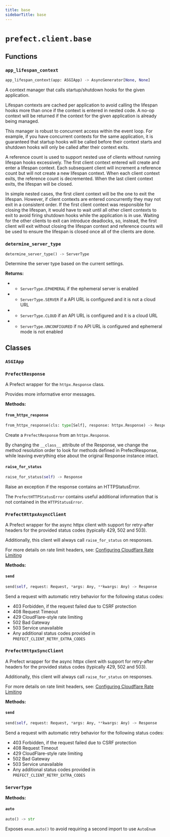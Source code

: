 ```yaml
---
title: base
sidebarTitle: base
---
```


# `prefect.client.base`

## Functions

### `app_lifespan_context` <sup><a href="https://github.com/PrefectHQ/prefect/blob/main/src/prefect/client/base.py#L63" target="_blank"><Icon icon="github" style="width: 14px; height: 14px;" /></a></sup>

```python
app_lifespan_context(app: ASGIApp) -> AsyncGenerator[None, None]
```


A context manager that calls startup/shutdown hooks for the given application.

Lifespan contexts are cached per application to avoid calling the lifespan hooks
more than once if the context is entered in nested code. A no-op context will be
returned if the context for the given application is already being managed.

This manager is robust to concurrent access within the event loop. For example,
if you have concurrent contexts for the same application, it is guaranteed that
startup hooks will be called before their context starts and shutdown hooks will
only be called after their context exits.

A reference count is used to support nested use of clients without running
lifespan hooks excessively. The first client context entered will create and enter
a lifespan context. Each subsequent client will increment a reference count but will
not create a new lifespan context. When each client context exits, the reference
count is decremented. When the last client context exits, the lifespan will be
closed.

In simple nested cases, the first client context will be the one to exit the
lifespan. However, if client contexts are entered concurrently they may not exit
in a consistent order. If the first client context was responsible for closing
the lifespan, it would have to wait until all other client contexts to exit to
avoid firing shutdown hooks while the application is in use. Waiting for the other
clients to exit can introduce deadlocks, so, instead, the first client will exit
without closing the lifespan context and reference counts will be used to ensure
the lifespan is closed once all of the clients are done.


### `determine_server_type` <sup><a href="https://github.com/PrefectHQ/prefect/blob/main/src/prefect/client/base.py#L672" target="_blank"><Icon icon="github" style="width: 14px; height: 14px;" /></a></sup>

```python
determine_server_type() -> ServerType
```


Determine the server type based on the current settings.

**Returns:**
- - `ServerType.EPHEMERAL` if the ephemeral server is enabled
- - `ServerType.SERVER` if a API URL is configured and it is not a cloud URL
- - `ServerType.CLOUD` if an API URL is configured and it is a cloud URL
- - `ServerType.UNCONFIGURED` if no API URL is configured and ephemeral mode is
not enabled


## Classes

### `ASGIApp` <sup><a href="https://github.com/PrefectHQ/prefect/blob/main/src/prefect/client/base.py#L58" target="_blank"><Icon icon="github" style="width: 14px; height: 14px;" /></a></sup>

### `PrefectResponse` <sup><a href="https://github.com/PrefectHQ/prefect/blob/main/src/prefect/client/base.py#L146" target="_blank"><Icon icon="github" style="width: 14px; height: 14px;" /></a></sup>


A Prefect wrapper for the `httpx.Response` class.

Provides more informative error messages.


**Methods:**

#### `from_httpx_response` <sup><a href="https://github.com/PrefectHQ/prefect/blob/main/src/prefect/client/base.py#L166" target="_blank"><Icon icon="github" style="width: 14px; height: 14px;" /></a></sup>

```python
from_httpx_response(cls: type[Self], response: httpx.Response) -> Response
```

Create a `PrefectResponse` from an `httpx.Response`.

By changing the `__class__` attribute of the Response, we change the method
resolution order to look for methods defined in PrefectResponse, while leaving
everything else about the original Response instance intact.


#### `raise_for_status` <sup><a href="https://github.com/PrefectHQ/prefect/blob/main/src/prefect/client/base.py#L153" target="_blank"><Icon icon="github" style="width: 14px; height: 14px;" /></a></sup>

```python
raise_for_status(self) -> Response
```

Raise an exception if the response contains an HTTPStatusError.

The `PrefectHTTPStatusError` contains useful additional information that
is not contained in the `HTTPStatusError`.


### `PrefectHttpxAsyncClient` <sup><a href="https://github.com/PrefectHQ/prefect/blob/main/src/prefect/client/base.py#L179" target="_blank"><Icon icon="github" style="width: 14px; height: 14px;" /></a></sup>


A Prefect wrapper for the async httpx client with support for retry-after headers
for the provided status codes (typically 429, 502 and 503).

Additionally, this client will always call `raise_for_status` on responses.

For more details on rate limit headers, see:
[Configuring Cloudflare Rate Limiting](https://support.cloudflare.com/hc/en-us/articles/115001635128-Configuring-Rate-Limiting-from-UI)


**Methods:**

#### `send` <sup><a href="https://github.com/PrefectHQ/prefect/blob/main/src/prefect/client/base.py#L335" target="_blank"><Icon icon="github" style="width: 14px; height: 14px;" /></a></sup>

```python
send(self, request: Request, *args: Any, **kwargs: Any) -> Response
```

Send a request with automatic retry behavior for the following status codes:

- 403 Forbidden, if the request failed due to CSRF protection
- 408 Request Timeout
- 429 CloudFlare-style rate limiting
- 502 Bad Gateway
- 503 Service unavailable
- Any additional status codes provided in `PREFECT_CLIENT_RETRY_EXTRA_CODES`


### `PrefectHttpxSyncClient` <sup><a href="https://github.com/PrefectHQ/prefect/blob/main/src/prefect/client/base.py#L422" target="_blank"><Icon icon="github" style="width: 14px; height: 14px;" /></a></sup>


A Prefect wrapper for the async httpx client with support for retry-after headers
for the provided status codes (typically 429, 502 and 503).

Additionally, this client will always call `raise_for_status` on responses.

For more details on rate limit headers, see:
[Configuring Cloudflare Rate Limiting](https://support.cloudflare.com/hc/en-us/articles/115001635128-Configuring-Rate-Limiting-from-UI)


**Methods:**

#### `send` <sup><a href="https://github.com/PrefectHQ/prefect/blob/main/src/prefect/client/base.py#L578" target="_blank"><Icon icon="github" style="width: 14px; height: 14px;" /></a></sup>

```python
send(self, request: Request, *args: Any, **kwargs: Any) -> Response
```

Send a request with automatic retry behavior for the following status codes:

- 403 Forbidden, if the request failed due to CSRF protection
- 408 Request Timeout
- 429 CloudFlare-style rate limiting
- 502 Bad Gateway
- 503 Service unavailable
- Any additional status codes provided in `PREFECT_CLIENT_RETRY_EXTRA_CODES`


### `ServerType` <sup><a href="https://github.com/PrefectHQ/prefect/blob/main/src/prefect/client/base.py#L665" target="_blank"><Icon icon="github" style="width: 14px; height: 14px;" /></a></sup>

**Methods:**

#### `auto` <sup><a href="https://github.com/PrefectHQ/prefect/blob/main/src/prefect/utilities/collections.py#L69" target="_blank"><Icon icon="github" style="width: 14px; height: 14px;" /></a></sup>

```python
auto() -> str
```

Exposes `enum.auto()` to avoid requiring a second import to use `AutoEnum`

